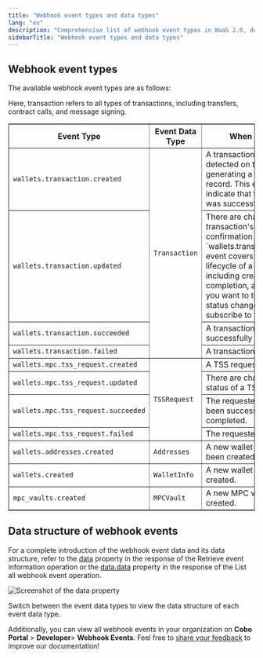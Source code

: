 ```yaml
---
title: "Webhook event types and data types"
lang: "en"
description: "Comprehensive list of webhook event types in WaaS 2.0, detailing each event's purpose and data structure."
sidebarTitle: "Webhook event types and data types"
---
```


## Webhook event types

The available webhook event types are as follows:

<Info>Here, transaction refers to all types of transactions, including transfers, contract calls, and message signing.</Info>
<table border="1">
  <thead>
    <tr>
      <th>Event Type</th>
      <th>Event Data Type</th>
      <th>When It Occurs</th>
    </tr>
  </thead>
  <tbody>
    <tr>
      <td><code>wallets.transaction.created</code></td>
      <td rowspan="4"><code>Transaction</code></td>
      <td>A transaction has been detected on the blockchain, generating a transaction record. This event does not indicate that the transaction was successful.</td>
    </tr>
    <tr>
      <td><code>wallets.transaction.updated</code></td>
      <td>There are changes to a transaction's status or confirmation numbers.<Note>The `wallets.transaction.updated` event covers the entire lifecycle of a transaction, including creation, completion, and failure. If you want to track every status change, you can subscribe to this event.</Note></td>
    </tr>
    <tr>
      <td><code>wallets.transaction.succeeded</code></td>
      <td>A transaction has been successfully completed.</td>
    </tr>
    <tr>
      <td><code>wallets.transaction.failed</code></td>
      <td>A transaction failed.</td>
    </tr>
    <tr>
      <td><code>wallets.mpc.tss_request.created</code></td>
      <td rowspan="4"><code>TSSRequest</code></td>
      <td>A TSS request is created.</td>
    </tr>
    <tr>
      <td><code>wallets.mpc.tss_request.updated</code></td>
      <td>There are changes to the status of a TSS request.</td>
    </tr>
    <tr>
      <td><code>wallets.mpc.tss_request.succeeded</code></td>
      <td>The requested action has been successfully completed.</td>
    </tr>
    <tr>
      <td><code>wallets.mpc.tss_request.failed</code></td>
      <td>The requested action failed.</td>
    </tr>
    <tr>
      <td><code>wallets.addresses.created</code></td>
      <td><code>Addresses</code></td>
      <td>A new wallet address has been created.</td>
    </tr>
    <tr>
      <td><code>wallets.created</code></td>
      <td><code>WalletInfo</code></td>
      <td>A new wallet has been created.</td>
    </tr>
    <tr>
      <td><code>mpc_vaults.created</code></td>
      <td><code>MPCVault</code></td>
      <td>A new MPC vault has been created.</td>
    </tr>
  </tbody>
</table>

## Data structure of webhook events           
For a complete introduction of the webhook event data and its data structure, refer to the [data](/v2/api-references/developers--webhooks/retrieve-event-information#response-data) property in the response of the Retrieve event information operation or the [data.data](/v2/api-references/developers--webhooks/list-all-webhook-events#response-data-data) property in the response of the List all webhook event operation. 

<img src="/v2/images/guides/webhook_data_structure.png" class="screenshot_full_screen" alt="Screenshot of the data property" />

Switch between the event data types to view the data structure of each event data type.

Additionally, you can view all webhook events in your organization on **Cobo Portal** > **Developer**> **Webhook Events**.
<Tip>Feel free to [share your feedback](https://forms.zohopublic.com/cobo/form/DocumentFeedbackForm/formperma/QvLOhxJv1_JMsJ-1dleZ8Itb_7rzN-LtgvsDdxosoVI) to improve our documentation!</Tip>